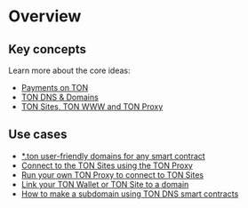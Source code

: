 
# Overview

## Key concepts

Learn more about the core ideas:

* [Payments on TON](https://blog.ton.org/ton-payments)
* [TON DNS & Domains](/v3/guidelines/web3/ton-dns/dns)
* [TON Sites, TON WWW and TON Proxy](https://blog.ton.org/ton-sites)

## Use cases

- [*.ton user-friendly domains for any smart contract](/v3/guidelines/web3/ton-dns/dns)
- [Connect to the TON Sites using the TON Proxy](/v3/guidelines/web3/ton-proxy-sites/connect-with-ton-proxy)
- [Run your own TON Proxy to connect to TON Sites](/v3/guidelines/web3/ton-proxy-sites/running-your-own-ton-proxy)
- [Link your TON Wallet or TON Site to a domain](/v3/guidelines/web3/ton-proxy-sites/site-and-domain-management)
- [How to make a subdomain using TON DNS smart contracts](/v3/guidelines/web3/ton-proxy-sites/site-and-domain-management#how-to-set-up-subdomains)